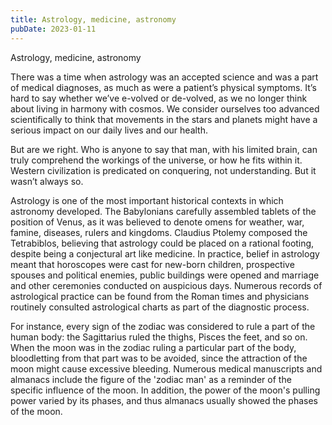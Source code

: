 ```yaml
---
title: Astrology, medicine, astronomy
pubDate: 2023-01-11
---
```


Astrology, medicine, astronomy 	

There was a time when astrology was an accepted science and was a part of medical diagnoses, as much as were a patient’s physical symptoms. It’s hard to say whether we’ve e-volved or de-volved, as we no longer think about living in harmony with cosmos. We consider ourselves too advanced scientifically to think that movements in the stars and planets might have a serious impact on our daily lives and our health.

But are we right. Who is anyone to say that man, with his limited brain, can truly comprehend the workings of the universe, or how he fits within it. Western civilization is predicated on conquering, not understanding. But it wasn’t always so. 

Astrology is one of the most important historical contexts in which astronomy developed. The Babylonians carefully assembled tablets of the position of Venus, as it was believed to denote omens for weather, war, famine, diseases, rulers and kingdoms. Claudius Ptolemy composed the Tetrabiblos, believing that astrology could be placed on a rational footing, despite being a conjectural art like medicine. In practice, belief in astrology meant that horoscopes were cast for new-born children, prospective spouses and political enemies, public buildings were opened and marriage and other ceremonies conducted on auspicious days. Numerous records of astrological practice can be found from the Roman times and physicians routinely consulted astrological charts as part of the diagnostic process.

For instance, every sign of the zodiac was considered to rule a part of the human body: the Sagittarius ruled the thighs, Pisces the feet, and so on. When the moon was in the zodiac ruling a particular part of the body, bloodletting from that part was to be avoided, since the attraction of the moon might cause excessive bleeding. Numerous medical manuscripts and almanacs include the figure of the 'zodiac man' as a reminder of the specific influence of the moon. In addition, the power of the moon's pulling power varied by its phases, and thus almanacs usually showed the phases of the moon.